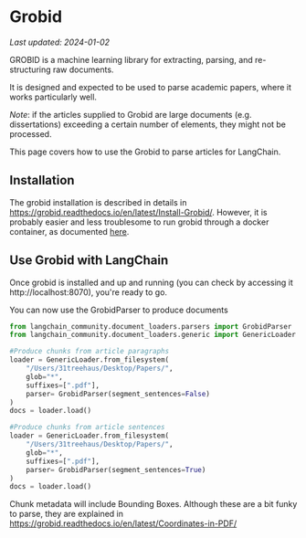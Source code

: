 # Grobid
*Last updated: 2024-01-02*

GROBID is a machine learning library for extracting, parsing, and re-structuring raw documents.

It is designed and expected to be used to parse academic papers, where it works particularly well.

*Note*: if the articles supplied to Grobid are large documents (e.g. dissertations) exceeding a certain number
of elements, they might not be processed.

This page covers how to use the Grobid to parse articles for LangChain.

## Installation
The grobid installation is described in details in https://grobid.readthedocs.io/en/latest/Install-Grobid/.
However, it is probably easier and less troublesome to run grobid through a docker container,
as documented [here](https://grobid.readthedocs.io/en/latest/Grobid-docker/).

## Use Grobid with LangChain

Once grobid is installed and up and running (you can check by accessing it http://localhost:8070),
you're ready to go.

You can now use the GrobidParser to produce documents
```python
from langchain_community.document_loaders.parsers import GrobidParser
from langchain_community.document_loaders.generic import GenericLoader

#Produce chunks from article paragraphs
loader = GenericLoader.from_filesystem(
    "/Users/31treehaus/Desktop/Papers/",
    glob="*",
    suffixes=[".pdf"],
    parser= GrobidParser(segment_sentences=False)
)
docs = loader.load()

#Produce chunks from article sentences
loader = GenericLoader.from_filesystem(
    "/Users/31treehaus/Desktop/Papers/",
    glob="*",
    suffixes=[".pdf"],
    parser= GrobidParser(segment_sentences=True)
)
docs = loader.load()
```
Chunk metadata will include Bounding Boxes. Although these are a bit funky to parse,
they are explained in https://grobid.readthedocs.io/en/latest/Coordinates-in-PDF/